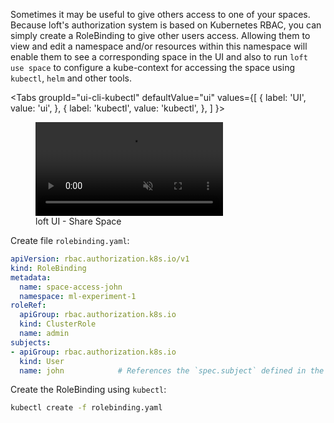 
Sometimes it may be useful to give others access to one of your spaces. Because loft's authorization system is based on Kubernetes RBAC, you can simply create a RoleBinding to give other users access. Allowing them to view and edit a namespace and/or resources within this namespace will enable them to see a corresponding space in the UI and also to run `loft use space` to configure a kube-context for accessing the space using `kubectl`, `helm` and other tools.

<Tabs
  groupId="ui-cli-kubectl"
  defaultValue="ui"
  values={[
    { label: 'UI', value: 'ui', },
    { label: 'kubectl', value: 'kubectl', },
  ]
}>
<TabItem value="ui">

<figure class="frame">
  <video controls loop autoplay="true" muted>
    <source src="/docs/media/ui/spaces/share-space.mp4" type="video/mp4" />
  </video>
  <figcaption>loft UI - Share Space</figcaption>
</figure>

<NoContextCleanupFragment/>

</TabItem>
<TabItem value="kubectl">

Create file `rolebinding.yaml`:
```yaml
apiVersion: rbac.authorization.k8s.io/v1
kind: RoleBinding
metadata:
  name: space-access-john
  namespace: ml-experiment-1
roleRef:
  apiGroup: rbac.authorization.k8s.io
  kind: ClusterRole
  name: admin
subjects:
- apiGroup: rbac.authorization.k8s.io
  kind: User
  name: john            # References the `spec.subject` defined in the User object
```

Create the RoleBinding using `kubectl`:
```bash
kubectl create -f rolebinding.yaml
```

<NoContextCleanupFragment/>

</TabItem>
</Tabs>
